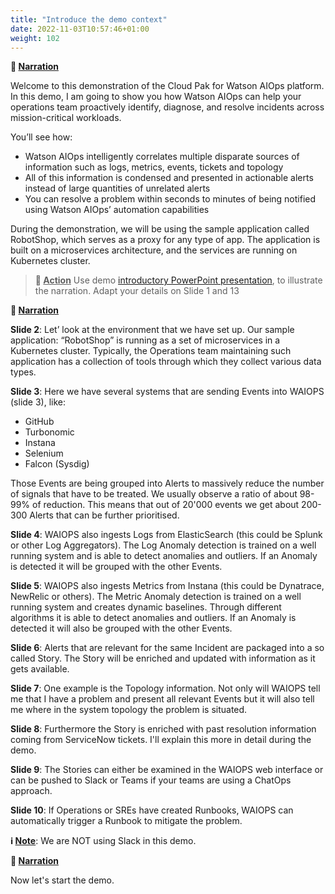 ```yaml
---
title: "Introduce the demo context"
date: 2022-11-03T10:57:46+01:00
weight: 102
---
```



**📣 <u>Narration</u>** 

Welcome to this demonstration of the Cloud Pak for Watson AIOps platform. In this demo, I am going to show you how Watson AIOps can help your operations team proactively identify, diagnose, and resolve incidents across mission-critical workloads.

You’ll see how:

- Watson AIOps intelligently correlates multiple disparate sources of information such as logs, metrics, events, tickets and topology
- All of this information is condensed and presented in actionable alerts instead of large quantities of unrelated alerts
- You can resolve a problem within seconds to minutes of being notified using Watson AIOps’ automation capabilities

During the demonstration, we will be using the sample application called RobotShop, which serves as a proxy for any type of app. The application is built on a microservices architecture, and the services are running on Kubernetes cluster.

>**🚀 <u>Action</u>**
>Use demo [introductory PowerPoint presentation](https://github.com/niklaushirt/cp4waiops-deployer/blob/main/doc/CP4AIOPS_DEMO_2023_V1.pptx?raw=true), to illustrate the narration. Adapt your details on Slide 1 and 13

**📣 <u>Narration</u>**

**Slide 2**: Let’ look at the environment that we have set up. Our sample application: “RobotShop” is running as a set of microservices in a Kubernetes cluster. Typically, the Operations team maintaining such application has a collection of tools through which they collect various data types. 

**Slide 3**: Here we have several systems that are sending Events into WAIOPS (slide 3), like:

- GitHub
- Turbonomic
- Instana
- Selenium
- Falcon (Sysdig)

Those Events are being grouped into Alerts to massively reduce the number of signals that have to be treated. We usually observe a ratio of about 98-99% of reduction. This means that out of 20'000 events we get about 200-300 Alerts that can be further prioritised.

**Slide 4**: WAIOPS also ingests Logs from ElasticSearch (this could be Splunk or other Log Aggregators). The Log Anomaly detection is trained on a well running system and is able to detect anomalies and outliers. If an Anomaly is detected it will be grouped with the other Events.

**Slide 5**: WAIOPS also ingests Metrics from Instana (this could be Dynatrace, NewRelic or others). The Metric Anomaly detection is trained on a well running system and creates dynamic baselines. Through different algorithms it is able to detect anomalies and outliers. If an Anomaly is detected it will also be grouped with the other Events.

**Slide 6**: Alerts that are relevant for the same Incident are packaged into a so called Story. The Story will be enriched and updated with information as it gets available.

 **Slide 7**: One example is the Topology information. Not only will WAIOPS tell me that I have a problem and present all relevant Events but it will also tell me where in the system topology the problem is situated. 

**Slide 8**: Furthermore the Story is enriched with past resolution information coming from ServiceNow tickets. I'll explain this more in detail during the demo.

**Slide 9**: The Stories can either be examined in the WAIOPS web interface or can be pushed to Slack or Teams if your teams are using a ChatOps approach.

**Slide 10**: If Operations or SREs have created Runbooks, WAIOPS can automatically trigger a Runbook to mitigate the problem.



**ℹ️ <u>Note</u>**: We are NOT using Slack in this demo.



**📣 <u>Narration</u>**

Now let's start the demo.